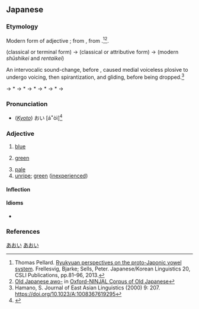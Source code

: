==Japanese==
{{ja-kanjitab|あお|yomi=k}}

===Etymology===
Modern form of {{etyl|ojp|ja|sort=あおい}} adjective {{m|ja|あおし|tr=awosi}}; from {{inh|ja|ojp|-}} {{IPAfont|awo-}}, from {{inh|ja|jpx-pro|*awo}}.<ref>Thomas Pellard.  [https://hal.archives-ouvertes.fr/hal-01289288/document Ryukyuan perspectives on the proto-Japonic vowel system].  Frellesvig, Bjarke; Sells, Peter. Japanese/Korean Linguistics 20, CSLI Publications, pp.81–96, 2013.</ref><ref>[http://npcmj.ninjal.ac.jp/interfaces/cgi-bin/dictionary.sh?search=l007042a&part=n&db=oncoj Old Japanese awo-] in [http://oncoj.ninjal.ac.jp/ Oxford-NINJAL Corpus of Old Japanese]</ref>.

{{IPAfont|⟨awosi⟩}} (classical {{m|ja|終止形|tr=shūshikei}} or terminal form) → {{IPAfont|⟨awoki<sub>1</sub>⟩}} (classical {{m|ja|連体形|tr=rentaikei}} or attributive form) → {{IPAfont|/aoi/}} (modern ''shūshikei'' and ''rentaikei'')

An intervocalic sound-change, before {{IPAchar|/-i, -u, -e, -o/}}, caused medial voiceless plosive {{IPAchar|/-k-/}} to undergo voicing, then spirantization, and gliding, before being dropped.<ref>Hamano, S. Journal of East Asian Linguistics (2000) 9: 207. https://doi.org/10.1023/A:1008367619295</ref>

{{IPAfont|⟨awoki<sub>1</sub>⟩}} → *{{IPAfont|/awokʲi/}} → *{{IPAfont|/awogʲi/}} → *{{IPAfont|/awoɣi/}} → *{{IPAfont|/awoji/}} → *{{IPAfont|/awoi/}} → {{IPAchar|/aoi/}}

===Pronunciation===
{{ja-pron|あおい|acc=2}}
* (''[[w:Kansai dialect|Kyoto]]'') {{overline|あ}}おい [áꜜòì]<ref>{{R:Keihankei}}</ref>
{{ja-ojad}}

===Adjective===
{{ja-adj|infl=i|あおい|hhira=あをい}}

# [[blue]]
# {{lb|ja|of vegetation or traffic lights}} [[green]]
# [[pale]]
# [[unripe]]; [[green]] ([[inexperienced]])
#: {{ja-usex|[[おまえ]]は[[まだ]]'''青い'''。|おまえ は まだ '''あおい'''。|You're still '''green'''.}}

====Inflection====
{{ja-i|あお}}

====Idioms====
* {{ja-r|隣の芝生は青く見える|となり の しばふ は あおく みえる|gloss=[[the grass is always greener on the other side]]}}

===References===
<references/>

[[Category:ja:Colors|あおい]]
[[Category:ja:JLPT-5|あおい]]